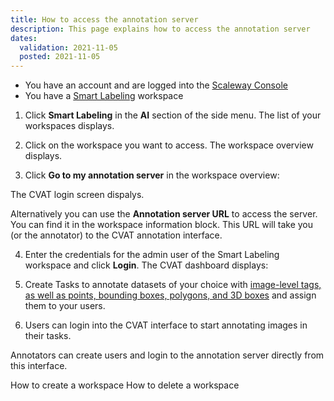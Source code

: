 ```yaml
---
title: How to access the annotation server
description: This page explains how to access the annotation server
dates:
  validation: 2021-11-05
  posted: 2021-11-05
---
```


<Message type="requirement">

- You have an account and are logged into the [Scaleway Console](https://console.scaleway.com)  
- You have a [Smart Labeling](/ai/smart-labeling/quickstart/) workspace

</Message>

1. Click **Smart Labeling** in the **AI** section of the side menu. The list of your workspaces displays.

2. Click on the workspace you want to access. The workspace overview displays.

3. Click **Go to my annotation server** in the workspace overview:

<Lightbox src="scaleway-smart-labeling-worksapce.png" />

The CVAT login screen dispalys.

<Message type="tip">

Alternatively you can use the **Annotation server URL** to access the server. You can find it in the workspace information block. This URL will take you (or the annotator) to the CVAT annotation interface. 

</Message>

4. Enter the credentials for the admin user of the Smart Labeling workspace and click **Login**. The CVAT dashboard displays:

<Lightbox src="scaleway-smart-labeling-dashboard.png" />

5. Create Tasks to annotate datasets of your choice with [image-level tags, as well as points, bounding boxes, polygons, and 3D boxes](https://openvinotoolkit.github.io/cvat/docs/manual/basics/types-of-shapes/) and assign them to your users.

6. Users can login into the CVAT interface to start annotating images in their tasks.


<Message type="important">

Annotators can create users and login to the annotation server directly from this interface. 

</Message>



<Navigation title="See Also">
  <PreviousButton to="/ai/smart-labeling/create-labeling-workspace">How to create a workspace</PreviousButton>
  <NextButton to="/ai/smart-labeling/delete-labeling-workspace/">How to delete a workspace</NextButton>
</Navigation>
